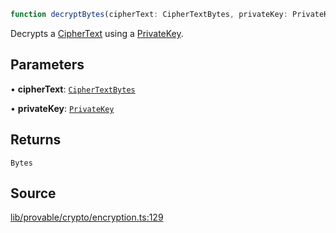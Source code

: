 ```ts
function decryptBytes(cipherText: CipherTextBytes, privateKey: PrivateKey): Bytes
```

Decrypts a [CipherText](../type-aliases/CipherText.mdx) using a [PrivateKey](../../../classes/PrivateKey.mdx).

## Parameters

• **cipherText**: [`CipherTextBytes`](../type-aliases/CipherTextBytes.mdx)

• **privateKey**: [`PrivateKey`](../../../classes/PrivateKey.mdx)

## Returns

`Bytes`

## Source

[lib/provable/crypto/encryption.ts:129](https://github.com/o1-labs/o1js/blob/6ebbc23710f6de023fea6d83dc93c5a914c571f2/src/lib/provable/crypto/encryption.ts#L129)
